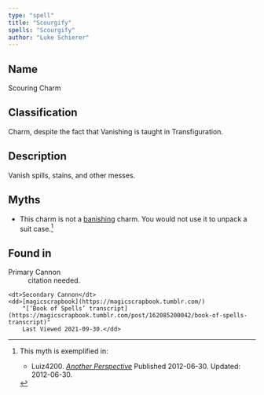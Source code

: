 ```yaml
---
type: "spell"
title: "Scourgify"
spells: "Scourgify"
author: "Luke Schierer"
---
```


## Name

Scouring Charm

## Classification

Charm, despite the fact that Vanishing is taught in Transfiguration.

## Description

Vanish spills, stains, and other messes.

## Myths

* This charm is not a [banishing][] charm.  You would not use it to unpack a suit case.[^221215-1]

## Found in
<dl>
    <dt>Primary Cannon</dt>
    <dd>citation needed.</dd>

    <dt>Secondary Cannon</dt>
    <dd>[magicscrapbook](https://magicscrapbook.tumblr.com/)
        "[‘Book of Spells’ transcript](https://magicscrapbook.tumblr.com/post/162085200042/book-of-spells-transcript)"
        Last Viewed 2021-09-30.</dd>
</dl>


[banishing]: <../banishing>

[^221215-1]: This myth is exemplified in:
    * Luiz4200.
      _[Another Perspective](https://www.fanfiction.net/s/8066097)_
      Published 2012-06-30. Updated: 2012-06-30.
